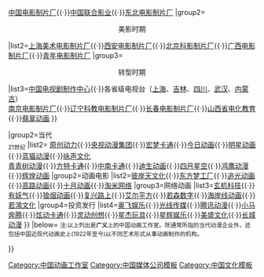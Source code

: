 <!-- 欢迎协助补充 -->
<!-- 致编辑者：红链条目请置后，方便条目补充 -->
{{Navbox
| name=中国动画工作室
| title=[[中国动画]]工作室（[[:Category:中國動畫工作室|条目列表]]）
| bodyclass=hlist
|group1=历史<br><sub>20世纪</sub>
|list1=
{{Navbox subgroup
|group1=<div style="text-align: center;">民国时期</div>
|list1=[[联华影业公司]]{{·}}[[明星电影公司]]{{·}}[[中国电影制片厂]]{{·}}[[中国联合影业]]{{·}}[[东北电影制片厂]]
|group2=<div style="text-align: center;">美影时期</div>
|list2=[[上海美术电影制片厂]]{{·}}[[西部电影集团|西安电影制片厂]]{{·}}[[中央新影集团|北京科影制片厂]]{{·}}[[广西电影制片厂]]{{·}}[[青年电影制片厂]]
|group3=<div style="text-align: center;">转型时期</div>
|list3=[[中国电视剧制作中心]]{{·}}各省级电视台（[[上海电视台动画制片厂|上海]]、[[吉林电视台|吉林]]、[[四川电视台|四川]]、[[湖北广播电视台|武汉]]、[[内蒙古电视台|内蒙古]]）<br />
[[南京电影制片厂]]{{·}}[[辽宁科教电影制片厂]]{{·}}[[长春电影制片厂]]{{·}}[[山西省电化教育]]{{·}}[[深圳翡翠动画设计公司|翡翠动画]]
}}

|group2=当代<br><sub>21世纪</sub>
|list2=
{{Navbox subgroup
|group1=电视动画
|list1=[[蓝弧文化]]{{·}}[[原创动力]]{{·}}[[央视动漫集团]]{{·}}[[宏梦卡通]]{{·}}[[今日动画]]{{·}}[[明星动画]]{{·}}[[蓝猫动漫]]{{·}}[[咏声文化]]
<br />[[青青树动漫]]{{·}}[[方特卡通]]{{·}}[[中南卡通]]{{·}}[[迪生动画]]{{·}}[[四月星空]]{{·}}[[鸿鹰动漫]]{{·}}[[辉煌动画]]
|group2=动画电影
|list2=[[彼岸天文化]]{{·}}[[东方梦工厂]]{{·}}[[追光动画]]{{·}}[[高路动画]]{{·}}[[十月动画]]{{·}}[[淘米网络]]
|group3=网络动画
|list3=[[玄机科技]]{{·}}[[有妖气]]{{·}}[[狼烟动画]]{{·}}[[复兴路上工作室|复兴路上]]{{·}}[[艾尔平方]]{{·}}[[若森数字]]{{·}}[[海岸线动画]]{{·}}[[若鴻文化]]
|group4=投资发行
|list4=[[奥飞娱乐]]{{·}}[[光线传媒]]{{·}}[[腾讯动漫]]{{·}}[[小马奔腾]]{{·}}[[炫动卡通]]{{·}}[[灵动创想]]{{·}}[[星杰玩具]]{{·}}[[星辉娱乐]]{{·}}[[美盛文化]]{{·}}[[长城动漫]]
}}
|below= <small>注:以上列出是'''广义'''上的中国动画工作室。除通常所指的当代动漫企业外，还包括中国近现代动画史上(1922年至今)以不同艺术形式从事动画制作的机构。</small>

}}
[[Category:中国动画工作室]]
<noinclude>
[[Category:中国媒体公司模板]]
[[Category:中国文化模板]]
</noinclude>